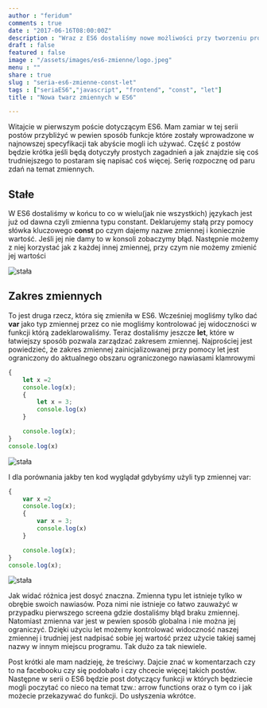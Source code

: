 ```yaml
---
author : "feridum"
comments : true
date : "2017-06-16T08:00:00Z"
description : "Wraz z ES6 dostaliśmy nowe możliwości przy tworzeniu programów javascript. Warto o nich wiedzieć i je stosować."
draft : false
featured : false
image : "/assets/images/es6-zmienne/logo.jpeg"
menu : ""
share : true
slug : "seria-es6-zmienne-const-let"
tags : ["seriaES6","javascript", "frontend", "const", "let"]
title : "Nowa twarz zmiennych w ES6"

---
```


Witajcie  w pierwszym poście dotyczącym ES6. Mam zamiar w tej serii postów przybliżyć w pewien sposób funkcje które zostały wprowadzone w najnowszej specyfikacji tak abyście mogli ich używać. Część z postów będzie krótka jeśli będą dotyczyły prostych zagadnień a jak znajdzie się coś trudniejszego to postaram się napisać coś więcej. Serię rozpocznę od paru zdań na temat zmiennych. 

## Stałe

W ES6 dostaliśmy w końcu to co w wielu(jak nie wszystkich) językach jest już od dawna czyli zmienna typu constant. Deklarujemy stałą przy pomocy słówka kluczowego __const__ po czym dajemy nazwe zmiennej i koniecznie wartość. Jeśli jej nie damy to w konsoli zobaczymy błąd. Następnie możemy z niej korzystać jak z każdej innej zmiennej, przy czym nie możemy zmienić jej wartości

![stała](/assets/images/es6-zmienne/zmienna-const.png)
## Zakres zmiennych

To jest druga rzecz, która się zmieniła w ES6. Wcześniej mogliśmy tylko dać __var__ jako typ zmiennej przez co nie mogliśmy kontrolować jej widoczności w funkcji którą zadeklarowaliśmy. Teraz dostaliśmy jeszcze __let__, które w łatwiejszy sposób pozwala zarządzać zakresem zmiennej. Najprościej jest powiedzieć, że zakres zmiennej zainicjalizowanej przy pomocy let jest ograniczony do aktualnego obszaru ograniczonego nawiasami klamrowymi

``` javascript
{
	let x =2
	console.log(x);
	{
		let x = 3;
		console.log(x)
	}

	console.log(x);
}
console.log(x)
```
![stała](/assets/images/es6-zmienne/zmienna-let.png)

I dla porównania jakby ten kod wyglądał gdybyśmy użyli typ zmiennej var: 
``` javascript
{
	var x =2
	console.log(x);
	{
		var x = 3;
		console.log(x)
	}

	console.log(x);
}
console.log(x);
```
![stała](/assets/images/es6-zmienne/zmienna-var.png)

Jak widać różnica jest dosyć znaczna. Zmienna typu let istnieje tylko w obrębie swoich nawiasów. Poza nimi nie istnieje co łatwo zauważyć w przypadku pierwszego screena gdzie dostaliśmy błąd braku zmiennej. Natomiast zmienna var jest w pewien sposób globalna i nie można jej ograniczyć. Dzięki użyciu let możemy kontrolować widoczność naszej zmiennej i trudniej jest nadpisać sobie jej wartość przez użycie takiej samej nazwy w innym miejscu programu. Tak dużo za tak niewiele.

Post krótki ale mam nadzieję, że treściwy. Dajcie znać w komentarzach czy to na facebooku czy się podobało i czy chcecie więcej takich postów. Następne w serii o ES6 będzie post dotyczący funkcji w których będziecie mogli poczytać co nieco na temat tzw.: arrow functions oraz o tym co i jak możecie przekazywać do funkcji. Do usłyszenia wkrótce.